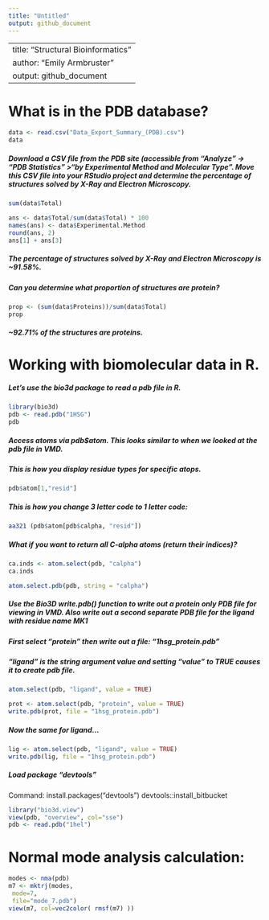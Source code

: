 ```yaml
---
title: "Untitled"
output: github_document
---
```


---
title: "Structural Bioinformatics"
author: "Emily Armbruster"
output: github_document
---

# What is in the PDB database?

```r
data <- read.csv("Data_Export_Summary_(PDB).csv")
data
```
##### Download a CSV file from the PDB site (accessible from “Analyze” -> “PDB Statistics” >“by Experimental Method and Molecular Type”. Move this CSV file into your RStudio project and determine the percentage of structures solved by X-Ray and Electron Microscopy. 
```r
sum(data$Total)
```
```r
ans <- data$Total/sum(data$Total) * 100
names(ans) <- data$Experimental.Method
round(ans, 2)
ans[1] + ans[3]

```
##### The percentage of structures solved by X-Ray and Electron Microscopy is ~91.58%.

##### Can you determine what proportion of structures are protein?

```r
prop <- (sum(data$Proteins))/sum(data$Total)
prop
```
##### ~92.71% of the structures are proteins.

# Working with biomolecular data in R.

##### Let's use the bio3d package to read a pdb file in R.

```r
library(bio3d)
pdb <- read.pdb("1HSG")
pdb
```

##### Access atoms via pdb$atom. This looks similar to when we looked at the pdb file in VMD. 

##### This is how you display residue types for specific atops.

```r
pdb$atom[1,"resid"]
```

##### This is how you change 3 letter code to 1 letter code:

```r
aa321 (pdb$atom[pdb$calpha, "resid"])
```

##### What if you want to return all C-alpha atoms (return their indices)?

```r

ca.inds <- atom.select(pdb, "calpha")
ca.inds

atom.select.pdb(pdb, string = "calpha")
```

##### Use the Bio3D write.pdb() function to write out a protein only PDB file for viewing in VMD. Also write out a second separate PDB file for the ligand with residue name MK1

##### First select "protein" then write out a file: "1hsg_protein.pdb"

##### "ligand" is the string argument value and setting "value" to TRUE causes it to create pdb file.

```r
atom.select(pdb, "ligand", value = TRUE)
```

```r
prot <- atom.select(pdb, "protein", value = TRUE)
write.pdb(prot, file = "1hsg_protein.pdb")
```

##### Now the same for ligand...

```r
lig <- atom.select(pdb, "ligand", value = TRUE)
write.pdb(lig, file = "1hsg_protein.pdb")
```

##### Load package "devtools"

Command:
install.packages("devtools")
devtools::install_bitbucket

```r
library("bio3d.view")
view(pdb, "overview", col="sse")
pdb <- read.pdb("1hel")
```

# Normal mode analysis calculation:
```r
modes <- nma(pdb)
m7 <- mktrj(modes,
 mode=7,
 file="mode_7.pdb")
view(m7, col=vec2color( rmsf(m7) ))
```



